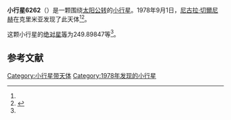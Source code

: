 {{Infobox planet
| bgcolour = #FFFFC0
| name = 6262 Javid
| symbol = 
| image = 
| caption = 
| discovery = yes
| discovery_ref = 
| discoverer = [[尼古拉·切爾尼赫|尼古拉·切爾尼赫]]
| discovery_site = [[克里米亚|克里米亚]] 
| discovered = 1978年9月1日
| designations = yes
| mp_name = 
| named_after = 
| alt_names = 1978 RZ/ 1977 LH1 / 1988 UG1
| mp_category = [[主带小行星|主带小行星]]
| orbit_ref = <ref name="a">[http://ssd.jpl.nasa.gov/sbdb.cgi?sstr=6262 6262 Javid] {{Wayback|url=http://ssd.jpl.nasa.gov/sbdb.cgi?sstr=6262 |date=20140831042247 }}，小行星數據庫瀏覽器（JPL Small-Body Database Browser）－[[美国国家航空航天局|美国国家航空航天局]]喷气推进实验室</ref>
| epoch = 2456400.5 (2013年4月18日更新)
| aphelion = {{convert|3.1234036|AU|km|3|abbr=on|lk=out}}
| perihelion = {{convert|2.6882696|AU|km|3|abbr=on}}
| semimajor = {{convert|2.9058366|AU|km|3|abbr=on}}
| eccentricity = 0.0748724
| period = 1809.277614 [[日|日]]<br />4.95[[儒略年|儒略年]]
| avg_speed = 
| inclination = 3.01159
| asc_node = 122.02505
| mean_anomaly = 
| arg_peri = 249.89847
| satellites = 
| physical_characteristics = yes
| dimensions = 
| mass = 
| density = 
| surface_grav = 
| escape_velocity = 
| sidereal_day = 
| axial_tilt = 
| pole_ecliptic_lat = 
| pole_ecliptic_lon = 
| albedo = 
| temperatures= 
| temp_name1 = 
| mean_temp_1 = 
| max_temp_1 = 
| temp_name2 = 
| max_temp_2 = 
| spectral_type = 
| abs_magnitude = 249.89847
}}

'''小行星6262'''（{{lang-en|6262 Javid}}）是一颗围绕[[太阳|太阳]][[公转|公转]]的[[小行星|小行星]]。1978年9月1日，[[尼古拉·切爾尼赫|尼古拉·切爾尼赫]]在克里米亚发现了此天体<ref name="a" /><ref>{{cite news|title=小行星列表|url=http://cfa-www.harvard.edu/iau/lists/NumberedMPs.txt|accessdate=2013-07-08|newspaper=哈佛大学|archive-date=2008-05-17|archive-url=https://web.archive.org/web/20080517010638/http://cfa-www.harvard.edu/iau/lists/NumberedMPs.txt|dead-url=no}}</ref>。

这颗小行星的[[绝对星等|绝对星等]]为249.89847等<ref name="a" />。

==参考文献==
{{reflist}}
{{Minor Planet Number|[[小行星6261|小行星6261]]|[[小行星6263|小行星6263]]}}

{{小天体}}

[[Category:小行星带天体|Category:小行星带天体]]
[[Category:1978年发现的小行星|Category:1978年发现的小行星]]

{{asteroid-stub}}